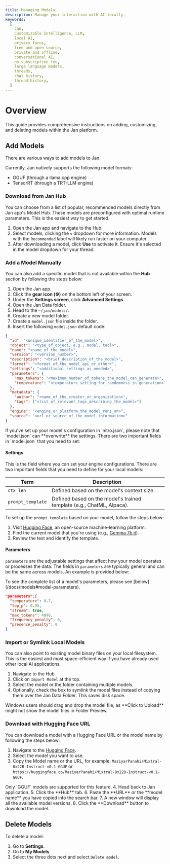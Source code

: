 ```yaml
---
title: Managing Models
description: Manage your interaction with AI locally.
keywords:
  [
    Jan,
    Customizable Intelligence, LLM,
    local AI,
    privacy focus,
    free and open source,
    private and offline,
    conversational AI,
    no-subscription fee,
    large language models,
    threads,
    chat history,
    thread history,
  ]
---
```


# Overview
This guide provides comprehensive instructions on adding, customizing, and deleting models within the Jan platform. 

## Add Models

There are various ways to add models to Jan.

Currently, Jan natively supports the following model formats: 
- GGUF (through a llama.cpp engine)
- TensorRT (through a TRT-LLM engine)

### Download from Jan Hub

You can choose from a list of popular, recommended models directly from Jan app's Model Hub. 
These models are preconfigured with optimal runtime parameters. This is the easiest way to get started. 

1. Open the Jan app and navigate to the Hub.
2. Select models, clicking the `v` dropdown for more information. Models with the `Recommended` label will likely run faster on your computer.
3. After downloading a model, click **Use** to activate it. Ensure it's selected in the model dropdown for your thread.

### Add a Model Manually
You can also add a specific model that is not available within the **Hub** section by following the steps below:
1. Open the Jan app.
2. Click the **gear icon (⚙️)** on the bottom left of your screen.
3. Under the **Settings screen**, click **Advanced Settings**.
4. Open the Jan Data folder.
5. Head to the `~/jan/models/`.
6. Create a new model folder.
7. Create a `model.json` file inside the folder.
8. Insert the following `model.json` default code:
```json
{
  "id": "<unique_identifier_of_the_model>",
  "object": "<type_of_object, e.g., model, tool>",
  "name": "<name_of_the_model>",
  "version": "<version_number>",
  "description": "<brief_description_of_the_model>",
  "format": "<format_of_the_model_api_or_other>",
  "settings": "<additional_settings_as_needed>",
  "parameters": {
    "max_tokens": "<maximum_number_of_tokens_the_model_can_generate>",
    "temperature": "<temperature_setting_for_randomness_in_generation>"
  },
  "metadata": {
    "author": "<name_of_the_creator_or_organization>",
    "tags": ["<list_of_relevant_tags_describing_the_model>"]
  },
  "engine": "<engine_or_platform_the_model_runs_on>",
  "source": "<url_or_source_of_the_model_information>"
}
```
<Callout>
If you've set up your model's configuration in `nitro.json`, please note that `model.json` can **overwrite** the settings.
</Callout>
There are two important fields in `model.json` that you need to set:

#### Settings

This is the field where you can set your engine configurations. There are two important fields that you need to define for your local models:

| Term              | Description                                                           |
| ----------------- | --------------------------------------------------------------------- |
| `ctx_len`         | Defined based on the model's context size.                            |
| `prompt_template` | Defined based on the model's trained template (e.g., ChatML, Alpaca). |

To set up the `prompt_template` based on your model, follow the steps below: 
1. Visit [Hugging Face](https://huggingface.co/), an open-source machine-learning platform.
2. Find the current model that you're using (e.g., [Gemma 7b it](https://huggingface.co/google/gemma-7b-it)).
3. Review the text and identify the template.

#### Parameters

`parameters` are the adjustable settings that affect how your model operates or processes the data.
The fields in `parameters` are typically general and can be the same across models. An example is provided below:

<Callout type='info'>
To see the complete list of a model's parameters, please see [below](/docs/models#model-parameters).
</Callout>

```json
"parameters":{
  "temperature": 0.7,
  "top_p": 0.95,
  "stream": true,
  "max_tokens": 4096,
  "frequency_penalty": 0,
  "presence_penalty": 0
}
```

### Import or Symlink Local Models

You can also point to existing model binary files on your local filesystem. 
This is the easiest and most space-efficient way if you have already used other local AI applications.

1. Navigate to the Hub.
2. Click on `Import Model` at the top.
3. Select the model or the folder containing multiple models.
4. Optionally, check the box to symlink the model files instead of copying them over the Jan Data Folder. This saves disk space.

<Callout type="warning">
Windows users should drag and drop the model file, as **Click to Upload** might not show the model files in Folder Preview.
</Callout>

### Download with Hugging Face URL
You can download a model with a Hugging Face URL or the model name by following the steps below:
1. Navigate to the [Hugging Face](https://huggingface.co/models).
2. Select the model you want to use.
3. Copy the Model name or the URL, for example: `MaziyarPanahi/Mixtral-8x22B-Instruct-v0.1-GGUF` or `https://huggingface.co/MaziyarPanahi/Mixtral-8x22B-Instruct-v0.1-GGUF`.
<Callout type="warning">
Only `GGUF` models are supported for this feature.
</Callout>
4. Head back to Jan application.
5. Click the **Hub** tab.
6. Paste the **URL** or the **model name** you have copied into the search bar.
7. A new window will display all the available model versions.
8. Click the **Download** button to download the model.

## Delete Models
To delete a model:

1. Go to **Settings**.
2. Go to **My Models**.
3. Select the three dots next and select `Delete model`.